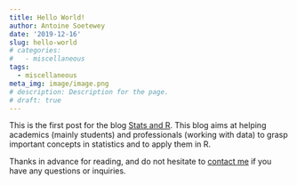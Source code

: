 ```yaml
---
title: Hello World!
author: Antoine Soetewey
date: '2019-12-16'
slug: hello-world
# categories:
#   - miscellaneous
tags:
  - miscellaneous
meta_img: image/image.png
# description: Description for the page.
# draft: true
---
```


This is the first post for the blog [Stats and R](/). This blog aims at helping academics (mainly students) and professionals (working with data) to grasp important concepts in statistics and to apply them in R.

Thanks in advance for reading, and do not hesitate to [contact me](/contact/) if you have any questions or inquiries.
